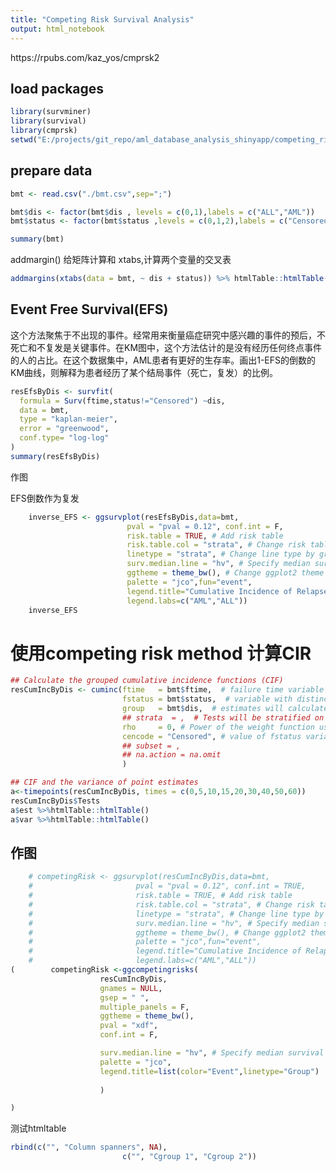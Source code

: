 ---
title: "Competing Risk Survival Analysis"
output: html_notebook
---

https://rpubs.com/kaz_yos/cmprsk2

## load packages

```{r}
library(survminer)
library(survival)
library(cmprsk)
setwd("E:/projects/git_repo/aml_database_analysis_shinyapp/competing_risk_analysis")
```

## prepare data

```{r}
bmt <- read.csv("./bmt.csv",sep=";")

bmt$dis <- factor(bmt$dis , levels = c(0,1),labels = c("ALL","AML"))
bmt$status <- factor(bmt$status ,levels = c(0,1,2),labels = c("Censored","Motality","Relapse"))

summary(bmt)


```

addmargin() 给矩阵计算和
xtabs,计算两个变量的交叉表

```{r}
addmargins(xtabs(data = bmt, ~ dis + status)) %>% htmlTable::htmlTable()
```


## Event Free Survival(EFS)

这个方法聚焦于不出现的事件。经常用来衡量癌症研究中感兴趣的事件的预后，不死亡和不复发是关键事件。在KM图中，这个方法估计的是没有经历任何终点事件的人的占比。在这个数据集中，AML患者有更好的生存率。画出1-EFS的倒数的KM曲线，则解释为患者经历了某个结局事件（死亡，复发）的比例。


```{r}
resEfsByDis <- survfit(
  formula = Surv(ftime,status!="Censored") ~dis,
  data = bmt,
  type = "kaplan-meier",
  error = "greenwood",
  conf.type= "log-log"
)
summary(resEfsByDis) 

```

作图

EFS倒数作为复发

```{r}

    inverse_EFS <- ggsurvplot(resEfsByDis,data=bmt,
                          pval = "pval = 0.12", conf.int = F,
                          risk.table = TRUE, # Add risk table
                          risk.table.col = "strata", # Change risk table color by groups
                          linetype = "strata", # Change line type by groups
                          surv.median.line = "hv", # Specify median survival
                          ggtheme = theme_bw(), # Change ggplot2 theme
                          palette = "jco",fun="event",
                          legend.title="Cumulative Incidence of Relapse",
                          legend.labs=c("AML","ALL"))
    inverse_EFS
```


# 使用competing risk method 计算CIR

```{r}
## Calculate the grouped cumulative incidence functions (CIF)
resCumIncByDis <- cuminc(ftime   = bmt$ftime,  # failure time variable
                         fstatus = bmt$status,  # variable with distinct codes for different causes of failure
                         group   = bmt$dis,  # estimates will calculated within groups
                         ## strata  = ,  # Tests will be stratified on this variable.
                         rho     = 0, # Power of the weight function used in the tests.
                         cencode = "Censored", # value of fstatus variable which indicates the failure time is censored.
                         ## subset = ,
                         ## na.action = na.omit
                         )

## CIF and the variance of point estimates
a<-timepoints(resCumIncByDis, times = c(0,5,10,15,20,30,40,50,60)) 
resCumIncByDis$Tests
a$est %>%htmlTable::htmlTable()
a$var %>%htmlTable::htmlTable()

```

## 作图

```{r}

    # competingRisk <- ggsurvplot(resCumIncByDis,data=bmt,
    #                       pval = "pval = 0.12", conf.int = TRUE,
    #                       risk.table = TRUE, # Add risk table
    #                       risk.table.col = "strata", # Change risk table color by groups
    #                       linetype = "strata", # Change line type by groups
    #                       surv.median.line = "hv", # Specify median survival
    #                       ggtheme = theme_bw(), # Change ggplot2 theme
    #                       palette = "jco",fun="event",
    #                       legend.title="Cumulative Incidence of Relapse",
    #                       legend.labs=c("AML","ALL"))
(        competingRisk <-ggcompetingrisks(
                    resCumIncByDis,
                    gnames = NULL,
                    gsep = " ",
                    multiple_panels = F,
                    ggtheme = theme_bw(),
                    pval = "xdf",
                    conf.int = F,

                    surv.median.line = "hv", # Specify median survival
                    palette = "jco",
                    legend.title=list(color="Event",linetype="Group")
                    
                    )

)
```


测试htmltable

```{r}


rbind(c("", "Column spanners", NA),
                         c("", "Cgroup 1", "Cgroup 2"))
```

